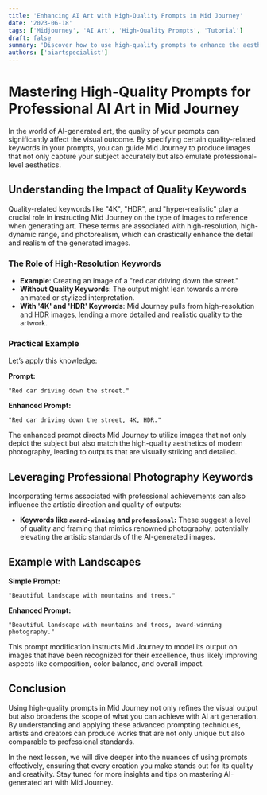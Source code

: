 ```yaml
---
title: 'Enhancing AI Art with High-Quality Prompts in Mid Journey'
date: '2023-06-18'
tags: ['Midjourney', 'AI Art', 'High-Quality Prompts', 'Tutorial']
draft: false
summary: 'Discover how to use high-quality prompts to enhance the aesthetic value of AI-generated art in Mid Journey. Learn how specifying terms like "4K" and "HDR" can alter the visual quality of outputs and mimic professional photography styles.'
authors: ['aiartspecialist']
---
```


# Mastering High-Quality Prompts for Professional AI Art in Mid Journey

In the world of AI-generated art, the quality of your prompts can significantly affect the visual outcome. By specifying certain quality-related keywords in your prompts, you can guide Mid Journey to produce images that not only capture your subject accurately but also emulate professional-level aesthetics.

## Understanding the Impact of Quality Keywords

Quality-related keywords like "4K", "HDR", and "hyper-realistic" play a crucial role in instructing Mid Journey on the type of images to reference when generating art. These terms are associated with high-resolution, high-dynamic range, and photorealism, which can drastically enhance the detail and realism of the generated images.

### The Role of High-Resolution Keywords

- **Example**: Creating an image of a "red car driving down the street."
- **Without Quality Keywords**: The output might lean towards a more animated or stylized interpretation.
- **With '4K' and 'HDR' Keywords**: Mid Journey pulls from high-resolution and HDR images, lending a more detailed and realistic quality to the artwork.

### Practical Example

Let’s apply this knowledge:

**Prompt:**

```plaintext
"Red car driving down the street."
```

**Enhanced Prompt:**

```plaintext
"Red car driving down the street, 4K, HDR."
```

The enhanced prompt directs Mid Journey to utilize images that not only depict the subject but also match the high-quality aesthetics of modern photography, leading to outputs that are visually striking and detailed.

## Leveraging Professional Photography Keywords

Incorporating terms associated with professional achievements can also influence the artistic direction and quality of outputs:

- **Keywords like `award-winning` and `professional`:** These suggest a level of quality and framing that mimics renowned photography, potentially elevating the artistic standards of the AI-generated images.

## Example with Landscapes

**Simple Prompt:**

```plaintext
"Beautiful landscape with mountains and trees."
```

**Enhanced Prompt:**

```plaintext
"Beautiful landscape with mountains and trees, award-winning photography."
```

This prompt modification instructs Mid Journey to model its output on images that have been recognized for their excellence, thus likely improving aspects like composition, color balance, and overall impact.

## Conclusion

Using high-quality prompts in Mid Journey not only refines the visual output but also broadens the scope of what you can achieve with AI art generation. By understanding and applying these advanced prompting techniques, artists and creators can produce works that are not only unique but also comparable to professional standards.

In the next lesson, we will dive deeper into the nuances of using prompts effectively, ensuring that every creation you make stands out for its quality and creativity. Stay tuned for more insights and tips on mastering AI-generated art with Mid Journey.
